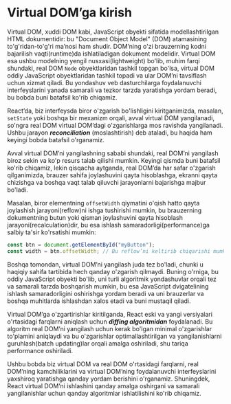 # Virtual DOM’ga kirish

Virtual DOM, xuddi DOM kabi, JavaScript obyekti sifatida modellashtirilgan HTML dokumentidir: bu "Document Object Model" (DOM) atamasining to'g'ridan-to'g'ri ma’nosi ham shudir. DOM’ning o'zi brauzerning kodni bajarilish vaqti(runtime)da ishlatiladigan dokument modelidir. Virtual DOM esa ushbu modelning yengil nusxasi(lightweight) bo'lib, muhim farqi shundaki, real DOM `Node` obyektlaridan tashkil topgan bo'lsa, virtual DOM oddiy JavaScript obyektlaridan tashkil topadi va ular DOM’ni tavsiflash uchun xizmat qiladi. Bu yondashuv veb dasturchilarga foydalanuvchi interfeyslarini yanada samarali va tezkor tarzda yaratishga yordam beradi, bu bobda buni batafsil ko'rib chiqamiz.

React’da, biz interfeysda biror o'zgarish bo'lishligini kiritganimizda, masalan, `setState` yoki boshqa bir mexanizm orqali, avval virtual DOM yangilanadi, so'ngra real DOM virtual DOM’dagi o'zgarishlarga mos ravishda yangilanadi. Ushbu jarayon ***reconciliation*** (moslashtirish) deb ataladi, bu haqida ham keyingi bobda batafsil o'rganamiz.

Avval virtual DOM’ni yangilashning sababi shundaki, real DOM’ni yangilash biroz sekin va ko'p resurs talab qilishi mumkin. Keyingi qismda buni batafsil ko'rib chiqamiz, lekin qisqacha aytganda, real DOM’da har safar o'zgarish qilganimizda, brauzer sahifa joylashuvini qayta hisoblashga, ekranni qayta chizishga va boshqa vaqt talab qiluvchi jarayonlarni bajarishga majbur bo'ladi.

Masalan, biror elementning `offsetWidth` qiymatini o'qish hatto qayta joylashish jarayoni(reflow)ni ishga tushirishi mumkin, bu brauzerning dokumentning butun yoki qisman joylashuvini qayta hisoblash jarayoni(recalculation)dir, bu esa ishlash samaradorligi(performance)ga salbiy ta'sir ko'rsatishi mumkin:
``` js copy
const btn = document.getElementById("myButton");
const width = btn.offsetWidth; // Bu reflow’ni keltirib chiqarishi mumkin
```

Boshqa tomondan, virtual DOM’ni yangilash juda tez bo'ladi, chunki u haqiqiy sahifa tartibida hech qanday o'zgarish qilmaydi. Buning o'rniga, bu oddiy JavaScript obyekti bo'lib, uni turli algoritmik yondashuvlar orqali tez va samarali tarzda boshqarish mumkin, bu esa JavaScript dvigatelining ishlash samaradorligini oshirishga yordam beradi va uni brauzerlar va boshqa muhitlarda ishlashdan xalos etadi va buni mustaqil qiladi.

Virtual DOM’ga o'zgartirishlar kiritilganda, React eski va yangi versiyalari o'rtasidagi farqlarni aniqlash uchun ***diffing algoritmidan*** foydalanadi. Bu algoritm real DOM’ni yangilash uchun kerak bo'lgan minimal o'zgarishlar to'plamini aniqlaydi va bu o'zgarishlar optimallashtirilgan va yangilanishlarni guruhlash(batch updating)lar orqali amalga oshiriladi, shu tariqa performance oshiriladi.

Ushbu bobda biz virtual DOM va real DOM o'rtasidagi farqlarni, real DOM’ning kamchiliklarini va virtual DOM’ning foydalanuvchi interfeyslarini yaxshiroq yaratishga qanday yordam berishini o'rganamiz. Shuningdek, React virtual DOM’ni ishlashini qanday amalga oshirgani va samarali yangilanishlar uchun qanday algoritmlar ishlatilishini ko'rib chiqamiz.